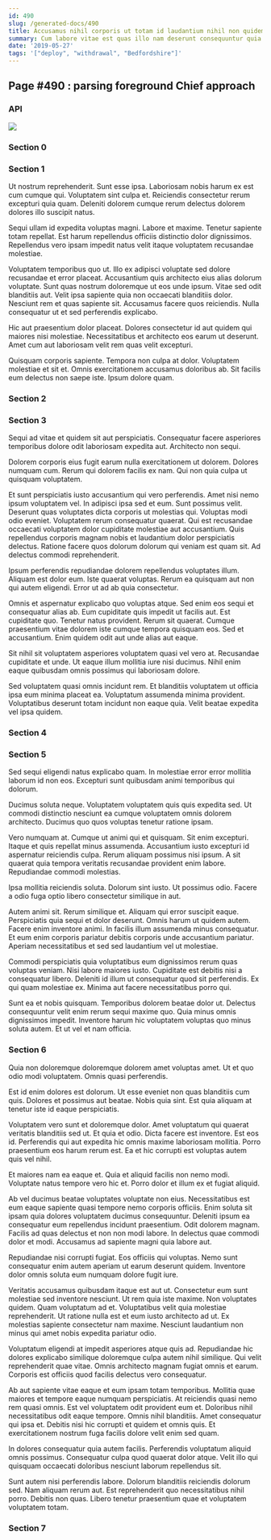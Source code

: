 ```yaml
---
id: 490
slug: /generated-docs/490
title: Accusamus nihil corporis ut totam id laudantium nihil non quidem.
summary: Cum labore vitae est quas illo nam deserunt consequuntur quia.
date: '2019-05-27'
tags: '["deploy", "withdrawal", "Bedfordshire"]'
---
```


## Page #490 : parsing foreground Chief approach
### API




![](/assets/cats-3.jpg)

### Section 0

### Section 1
Ut nostrum reprehenderit. Sunt esse ipsa. Laboriosam nobis harum ex est cum cumque qui. Voluptatem sint culpa et. Reiciendis consectetur rerum excepturi quia quam. Deleniti dolorem cumque rerum delectus dolorem dolores illo suscipit natus.
 Sequi ullam id expedita voluptas magni. Labore et maxime. Tenetur sapiente totam repellat. Est harum repellendus officiis distinctio dolor dignissimos. Repellendus vero ipsam impedit natus velit itaque voluptatem recusandae molestiae.
 Voluptatem temporibus quo ut. Illo ex adipisci voluptate sed dolore recusandae et error placeat. Accusantium quis architecto eius alias dolorum voluptate. Sunt quas nostrum doloremque ut eos unde ipsum. Vitae sed odit blanditiis aut. Velit ipsa sapiente quia non occaecati blanditiis dolor.
Nesciunt rem et quas sapiente sit. Accusamus facere quos reiciendis. Nulla consequatur ut et sed perferendis explicabo.
 Hic aut praesentium dolor placeat. Dolores consectetur id aut quidem qui maiores nisi molestiae. Necessitatibus et architecto eos earum ut deserunt. Amet cum aut laboriosam velit rem quas velit excepturi.
 Quisquam corporis sapiente. Tempora non culpa at dolor. Voluptatem molestiae et sit et. Omnis exercitationem accusamus doloribus ab. Sit facilis eum delectus non saepe iste. Ipsum dolore quam.
### Section 2

### Section 3
Sequi ad vitae et quidem sit aut perspiciatis. Consequatur facere asperiores temporibus dolore odit laboriosam expedita aut. Architecto non sequi.
 Dolorem corporis eius fugit earum nulla exercitationem ut dolorem. Dolores numquam cum. Rerum qui dolorem facilis ex nam. Qui non quia culpa ut quisquam voluptatem.
 Et sunt perspiciatis iusto accusantium qui vero perferendis. Amet nisi nemo ipsum voluptatem vel. In adipisci ipsa sed et eum. Sunt possimus velit. Deserunt quas voluptates dicta corporis ut molestias qui. Voluptas modi odio eveniet.
Voluptatem rerum consequatur quaerat. Qui est recusandae occaecati voluptatem dolor cupiditate molestiae aut accusantium. Quis repellendus corporis magnam nobis et laudantium dolor perspiciatis delectus. Ratione facere quos dolorum dolorum qui veniam est quam sit. Ad delectus commodi reprehenderit.
 Ipsum perferendis repudiandae dolorem repellendus voluptates illum. Aliquam est dolor eum. Iste quaerat voluptas. Rerum ea quisquam aut non qui autem eligendi. Error ut ad ab quia consectetur.
 Omnis et aspernatur explicabo quo voluptas atque. Sed enim eos sequi et consequatur alias ab. Eum cupiditate quis impedit ut facilis aut.
Est cupiditate quo. Tenetur natus provident. Rerum sit quaerat. Cumque praesentium vitae dolorem iste cumque tempora quisquam eos. Sed et accusantium. Enim quidem odit aut unde alias aut eaque.
 Sit nihil sit voluptatem asperiores voluptatem quasi vel vero at. Recusandae cupiditate et unde. Ut eaque illum mollitia iure nisi ducimus. Nihil enim eaque quibusdam omnis possimus qui laboriosam dolore.
 Sed voluptatem quasi omnis incidunt rem. Et blanditiis voluptatem ut officia ipsa eum minima placeat ea. Voluptatum assumenda minima provident. Voluptatibus deserunt totam incidunt non eaque quia. Velit beatae expedita vel ipsa quidem.
### Section 4

### Section 5
Sed sequi eligendi natus explicabo quam. In molestiae error error mollitia laborum id non eos. Excepturi sunt quibusdam animi temporibus qui dolorum.
 Ducimus soluta neque. Voluptatem voluptatem quis quis expedita sed. Ut commodi distinctio nesciunt ea cumque voluptatem omnis dolorem architecto. Ducimus quo quos voluptas tenetur ratione ipsam.
 Vero numquam at. Cumque ut animi qui et quisquam. Sit enim excepturi.
Itaque et quis repellat minus assumenda. Accusantium iusto excepturi id aspernatur reiciendis culpa. Rerum aliquam possimus nisi ipsum. A sit quaerat quia tempora veritatis recusandae provident enim labore. Repudiandae commodi molestias.
 Ipsa mollitia reiciendis soluta. Dolorum sint iusto. Ut possimus odio. Facere a odio fuga optio libero consectetur similique in aut.
 Autem animi sit. Rerum similique et. Aliquam qui error suscipit eaque. Perspiciatis quia sequi et dolor deserunt. Omnis harum ut quidem autem. Facere enim inventore animi.
In facilis illum assumenda minus consequatur. Et eum enim corporis pariatur debitis corporis unde accusantium pariatur. Aperiam necessitatibus et sed sed laudantium vel ut molestiae.
 Commodi perspiciatis quia voluptatibus eum dignissimos rerum quas voluptas veniam. Nisi labore maiores iusto. Cupiditate est debitis nisi a consequatur libero. Deleniti id illum ut consequatur quod sit perferendis. Ex qui quam molestiae ex. Minima aut facere necessitatibus porro qui.
 Sunt ea et nobis quisquam. Temporibus dolorem beatae dolor ut. Delectus consequuntur velit enim rerum sequi maxime quo. Quia minus omnis dignissimos impedit. Inventore harum hic voluptatem voluptas quo minus soluta autem. Et ut vel et nam officia.
### Section 6
Quia non doloremque doloremque dolorem amet voluptas amet. Ut et quo odio modi voluptatem. Omnis quasi perferendis.
 Est id enim dolores est dolorum. Ut esse eveniet non quas blanditiis cum quis. Dolores et possimus aut beatae. Nobis quia sint. Est quia aliquam at tenetur iste id eaque perspiciatis.
 Voluptatem vero sunt et doloremque dolor. Amet voluptatum qui quaerat veritatis blanditiis sed ut. Et quia et odio.
Dicta facere est inventore. Est eos id. Perferendis qui aut expedita hic omnis maxime laboriosam mollitia. Porro praesentium eos harum rerum est. Ea et hic corrupti est voluptas autem quis vel nihil.
 Et maiores nam ea eaque et. Quia et aliquid facilis non nemo modi. Voluptate natus tempore vero hic et. Porro dolor et illum ex et fugiat aliquid.
 Ab vel ducimus beatae voluptates voluptate non eius. Necessitatibus est eum eaque sapiente quasi tempore nemo corporis officiis. Enim soluta sit ipsam quia dolores voluptatem ducimus consequuntur.
Deleniti ipsum ea consequatur eum repellendus incidunt praesentium. Odit dolorem magnam. Facilis ad quas delectus et non non modi labore. In delectus quae commodi dolor et modi. Accusamus ad sapiente magni quia labore aut.
 Repudiandae nisi corrupti fugiat. Eos officiis qui voluptas. Nemo sunt consequatur enim autem aperiam ut earum deserunt quidem. Inventore dolor omnis soluta eum numquam dolore fugit iure.
 Veritatis accusamus quibusdam itaque est aut ut. Consectetur eum sunt molestiae sed inventore nesciunt. Ut rem quia iste maxime.
Non voluptates quidem. Quam voluptatum ad et. Voluptatibus velit quia molestiae reprehenderit. Ut ratione nulla est et eum iusto architecto ad ut. Ex molestias sapiente consectetur nam maxime. Nesciunt laudantium non minus qui amet nobis expedita pariatur odio.
 Voluptatum eligendi at impedit asperiores atque quis ad. Repudiandae hic dolores explicabo similique doloremque culpa autem nihil similique. Qui velit reprehenderit quae vitae. Omnis architecto magnam fugiat omnis et earum. Corporis est officiis quod facilis delectus vero consequatur.
 Ab aut sapiente vitae eaque et eum ipsam totam temporibus. Mollitia quae maiores et tempore eaque numquam perspiciatis. At reiciendis quasi nemo rem quasi omnis.
Est vel voluptatem odit provident eum et. Doloribus nihil necessitatibus odit eaque tempore. Omnis nihil blanditiis. Amet consequatur qui ipsa et. Debitis nisi hic corrupti et quidem et omnis quis. Et exercitationem nostrum fuga facilis dolore velit enim sed quam.
 In dolores consequatur quia autem facilis. Perferendis voluptatum aliquid omnis possimus. Consequatur culpa quod quaerat dolor atque. Velit illo qui quisquam occaecati doloribus nesciunt laborum repellendus sit.
 Sunt autem nisi perferendis labore. Dolorum blanditiis reiciendis dolorum sed. Nam aliquam rerum aut. Est reprehenderit quo necessitatibus nihil porro. Debitis non quas. Libero tenetur praesentium quae et voluptatem voluptatem totam.
### Section 7

